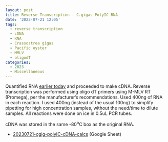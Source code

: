 ```yaml
---
layout: post
title: Reverse Transcription - C.gigas PolyIC RNA
date: '2023-07-21 12:05'
tags: 
  - reverse transcription
  - cDNA
  - RNA
  - Crassostrea gigas
  - Pacific oyster
  - MMLV
  - oligodT
categories: 
  - 2023
  - Miscellaneous
---
```

Quantified RNA [earlier today]() and proceeded to make cDNA. Reverse transcription was performed using oligo dT primers using M-MLV RT (Promega), per the manufacturer's recommendations. Used 400ng of RNA in each reaction. I used 400ng (instead of the usual 100ng) to simplify pipetting for high concentration samples, without the need/time to dilute samples. All reactions were done on ice in 0.5uL PCR tubes.

cDNA was stored in the same -80<sup>o</sup>C box as the original RNA.

- [20230721-cgig-polyIC-cDNA-calcs](https://docs.google.com/spreadsheets/d/1YEChD7YUpG2kS5G9mGkBpmX0tVUVGfzLOWHgmLmROl0/edit?usp=sharing) (Google Sheet)

